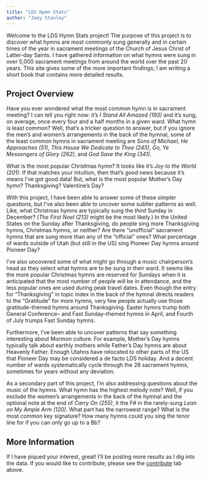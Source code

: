 ```yaml
---
title: "LDS Hymn Stats"
author: "Joey Stanley"
---
```


Welcome to the LDS Hymn Stats project! The purpose of this project is to discover what hymns are most commonly sung  generally and in certain times of the year in sacrament meetings of the Church of Jesus Christ of Latter-day Saints. I have gathered information on what hymns were sung in over 5,000 sacrament meetings from around the world over the past 20 years. This site gives some of the more important findings; I am writing a short book that contains more detailed results. 

## Project Overview

Have you ever wondered what the most common hymn is in sacrament meeting? I can tell you right now: it's *I Stand All Amazed (193)* and it's sung, on average, once every four and a half months in a given ward. What hymn is least common? Well, that's a tricker question to answer, but if you ignore the men's and women's arrangements in the back of the hymnal, some of the least common hymns in sacrament meeting are *Sons of Michael, He Approaches (51)*, *This House We Dedicate to Thee (245)*, *Go, Ye Messengers of Glory (262)*, and *God Save the King (341)*. 

What is the most popular Christmas hymn? It looks like it's *Joy to the World (201)*. If that matches your intuition, then that's good news because it's means I've got good data! But, what is the most popular Mother's Day hymn? Thanksgiving? Valentine's Day? 

With this project, I have been able to answer some of these simpler questions, but I've also been able to uncover some subtler patterns as well. Like, what Christmas hymns are typically sung the *third* Sunday in December? (*The First Noel (213)* might be the most likely.) In the United States on the Sunday after Thanksgiving, do people sing more Thanksgiving hymns, Christmas hymns, or neither? Are there "unofficial" sacrament hymns that are sung more than any of the "official" ones? What percentage of wards outside of Utah (but still in the US) sing Pioneer Day hymns around Pioneer Day?

I've also uncovered some of what might go through a music chairperson's head as they select what hymns are to be sung in their ward. It seems like the more popular Christmas hymns are reserved for Sundays when it is anticipated that the most number of people will be in attendance, and the less popular ones are used during peak travel dates. Even though the entry for "Thanksgiving" in topic index in the back of the hymnal directs readers to the "Gratitude" for more hymns, very few people actually use those gratitude-themed hymns around Thanksgiving. Easter hymns trump both General Conference-- and Fast Sunday--themed hymns in April, and Fourth of July trumps Fast Sunday hymns. 

Furthermore, I've been able to uncover patterns that say something interesting about Mormon culture. For example, Mother's Day hymns typically talk about earthly mothers while Father's Day hymns are about Heavenly Father. Enough Utahns have relocated to other parts of the US that Pioneer Day may be considered a de facto LDS holiday. And a decent number of wards systematically cycle through the 28 sacrament hymns, sometimes for years without any deviation.

As a secondary part of this project, I'm also addressing questions about the music of the hymns. What hymn has the highest melody note? Well, if you exclude the women's arrangements in the back of the hymnal and the optional note at the end of *Carry On (255)*, it the F# in the rarely-sung *Lean on My Ample Arm (120)*. What part has the narrowest range? What is the most common key signature? How many hymns could you sing the tenor line for if you can only go up to a Bb?

## More Information

If I have piqued your interest, great! I'll be posting more results as I dig into the data. If you would like to contribute, please see the [contribute](/contribute.html) tab above. 






